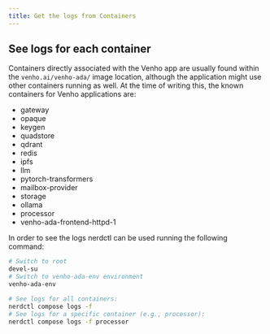 ```yaml
---
title: Get the logs from Containers
---
```

## See logs for each container
Containers directly associated with the Venho app are usually found within the `venho.ai/venho-ada/` image location, although the application might use other containers running as well.
At the time of writing this, the known containers for Venho applications are:

- gateway
- opaque
- keygen
- quadstore
- qdrant
- redis
- ipfs
- llm
- pytorch-transformers
- mailbox-provider
- storage
- ollama
- processor
- venho-ada-frontend-httpd-1

In order to see the logs nerdctl can be used running the following command:

```bash copy
# Switch to root
devel-su
# Switch to venho-ada-env environment
venho-ada-env

# See logs for all containers:
nerdctl compose logs -f
# See logs for a specific container (e.g., processor):
nerdctl compose logs -f processor
```